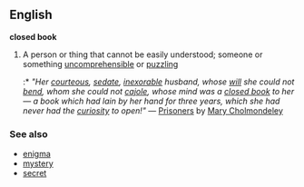 ==English==

{{idiom2}}
'''closed book'''
# A person or thing that cannot be easily understood; someone or something [[uncomprehensible]] or [[puzzling]]
#:* ''"Her [[courteous]], [[sedate]], [[inexorable]] husband, whose [[will]] she could not [[bend]], whom she could not [[cajole]], whose mind was a [[closed book]] to her &mdash; a book which had lain by her hand for three years, which she had never had the [[curiosity]] to open!"'' &mdash; [[w:Prisoners|Prisoners]] by [[Mary Cholmondeley]]

===See also===
*[[enigma]]
*[[mystery]]
*[[secret]]